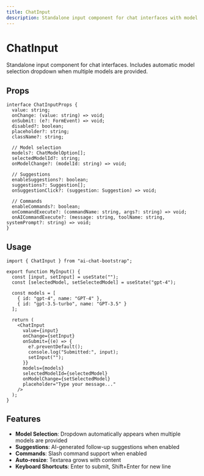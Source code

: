 ```yaml
---
title: ChatInput
description: Standalone input component for chat interfaces with model selection support.
---
```


# ChatInput

Standalone input component for chat interfaces. Includes automatic model selection dropdown when multiple models are provided.

## Props

```tsx
interface ChatInputProps {
  value: string;
  onChange: (value: string) => void;
  onSubmit: (e?: FormEvent) => void;
  disabled?: boolean;
  placeholder?: string;
  className?: string;

  // Model selection
  models?: ChatModelOption[];
  selectedModelId?: string;
  onModelChange?: (modelId: string) => void;

  // Suggestions
  enableSuggestions?: boolean;
  suggestions?: Suggestion[];
  onSuggestionClick?: (suggestion: Suggestion) => void;

  // Commands
  enableCommands?: boolean;
  onCommandExecute?: (commandName: string, args?: string) => void;
  onAICommandExecute?: (message: string, toolName: string, systemPrompt?: string) => void;
}
```

## Usage

```tsx
import { ChatInput } from "ai-chat-bootstrap";

export function MyInput() {
  const [input, setInput] = useState("");
  const [selectedModel, setSelectedModel] = useState("gpt-4");

  const models = [
    { id: "gpt-4", name: "GPT-4" },
    { id: "gpt-3.5-turbo", name: "GPT-3.5" }
  ];

  return (
    <ChatInput
      value={input}
      onChange={setInput}
      onSubmit={(e) => {
        e?.preventDefault();
        console.log("Submitted:", input);
        setInput("");
      }}
      models={models}
      selectedModelId={selectedModel}
      onModelChange={setSelectedModel}
      placeholder="Type your message..."
    />
  );
}
```

## Features

- **Model Selection**: Dropdown automatically appears when multiple models are provided
- **Suggestions**: AI-generated follow-up suggestions when enabled
- **Commands**: Slash command support when enabled
- **Auto-resize**: Textarea grows with content
- **Keyboard Shortcuts**: Enter to submit, Shift+Enter for new line
